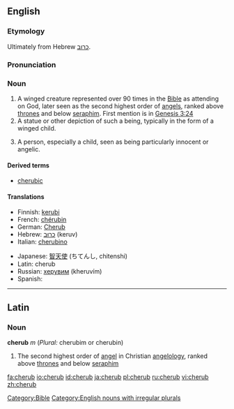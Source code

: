 {{see|Cherub}}
==English==

===Etymology===
Ultimately from Hebrew [[כרוב]].

===Pronunciation===
{{IPA|/ˈʧɛrəb/}}

===Noun===
{{en-noun|pl2=cherubim}}

# A winged creature represented over 90 times in the [[Bible]] as attending on God, later seen as the second highest order of [[angels]], ranked above [[throne]]s and below [[seraph]]im. First mention is in [http://en.wikisource.org/wiki/Bible_%28World_English%29/Genesis#Chapter_3 Genesis 3:24]
# A statue or other depiction of such a being, typically in the form of a winged child.
# {{figurative}} A person, especially a child, seen as being particularly innocent or angelic.

====Derived terms====
*[[cherubic]]

====Translations====
{{top}}
*Finnish: [[kerubi]]
*French: [[chérubin]] {{m}}
*German: [[Cherub]] {{m}}
*Hebrew: [[כרוב|כרוּב]] (keruv) {{m}}
*Italian: [[cherubino]] {{m}}
{{mid}}
*Japanese: [[智天使]] (ちてんし, chitenshi)
*Latin: cherub {{m}}
*Russian: [[херувим]] (kheruvím) {{m}}
*Spanish: {{t-|es|querubín}} {{m}}
{{bottom}}

[[Category:Bible]]
[[Category:English nouns with irregular plurals]]

----

==Latin==

===Noun===
'''cherub''' ''m'' (''Plural:'' cherubim or cherubin)

# The second highest order of [[angel]] in Christian [[angelology]], ranked above [[throne]]s and below [[seraph]]im

[[fa:cherub]]
[[io:cherub]]
[[id:cherub]]
[[ja:cherub]]
[[pl:cherub]]
[[ru:cherub]]
[[vi:cherub]]
[[zh:cherub]]